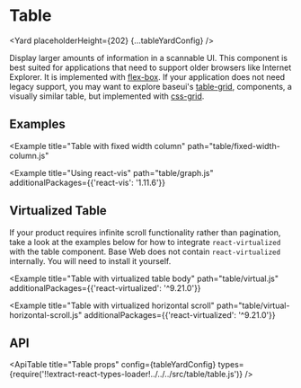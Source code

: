 <!--
Copyright (c) Uber Technologies, Inc.

This source code is licensed under the MIT license found in the
LICENSE file in the root directory of this source tree.
-->






<TableGuideNotification />

# Table

<Yard placeholderHeight={202} {...tableYardConfig} />

Display larger amounts of information in a scannable UI. This component is best suited for
applications that need to support older browsers like Internet Explorer. It is implemented with
[flex-box](https://developer.mozilla.org/en-US/docs/Web/CSS/CSS_Flexible_Box_Layout/Basic_Concepts_of_Flexbox).
If your application does not need legacy support, you may want to explore baseui's [table-grid](/components/table-grid),
components, a visually similar table, but implemented with [css-grid](https://developer.mozilla.org/en-US/docs/Web/CSS/CSS_Grid_Layout).

## Examples

<Example title="Table basic usage" path="table/basic.js">
  <Basic />
</Example>

<Example title="Table cell examples" path="table/cells.js">
  <Cells />
</Example>

<Example title="Table with pagination" path="table/pagination.js">
  <Pagination />
</Example>

<Example title="Table with sorting by a column" path="table/sortable.js">
  <Sortable />
</Example>

<Example
  title="Table with fixed width column"
  path="table/fixed-width-column.js"
>
  <FixedWidthColumn />
</Example>

<Example title="Table with vertical scroll" path="table/vertical-scroll.js">
  <VerticalScroll />
</Example>

<Example title="Table with horizontal scroll" path="table/horizontal-scroll.js">
  <HorizontalScroll />
</Example>

<Example title="Table with column filtering" path="table/filter.js">
  <Filter />
</Example>

<Example
  title="Using react-vis"
  path="table/graph.js"
  additionalPackages={{'react-vis': '1.11.6'}}
>
  <Graph />
</Example>

## Virtualized Table

If your product requires infinite scroll functionality rather than pagination, take a look at the
examples below for how to integrate `react-virtualized` with the table component. Base Web does not
contain `react-virtualized` internally. You will need to install it yourself.

<Example
  title="Table with virtualized table body"
  path="table/virtual.js"
  additionalPackages={{'react-virtualized': '^9.21.0'}}
>
  <Virtual />
</Example>

<Example
  title="Table with virtualized horizontal scroll"
  path="table/virtual-horizontal-scroll.js"
  additionalPackages={{'react-virtualized': '^9.21.0'}}
>
  <VirtualHorizontal />
</Example>

## API

<ApiTable
  title="Table props"
  config={tableYardConfig}
  types={require('!!extract-react-types-loader!../../../src/table/table.js')}
/>

<Exports component={TableExports} title="Table exports" path="baseui/table" />
